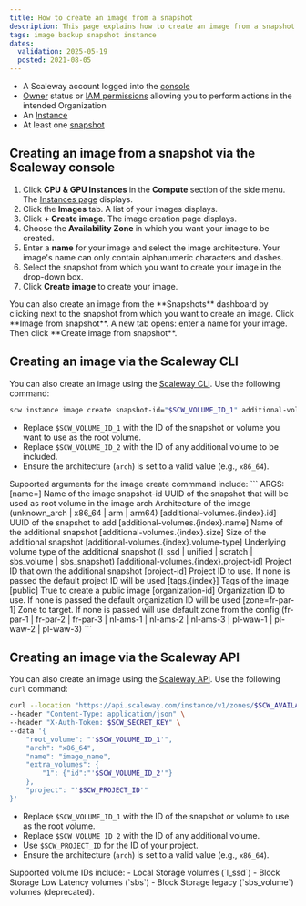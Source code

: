 ```yaml
---
title: How to create an image from a snapshot
description: This page explains how to create an image from a snapshot of a Scaleway Instance.
tags: image backup snapshot instance
dates:
  validation: 2025-05-19
  posted: 2021-08-05
---
```



<Requirements />

- A Scaleway account logged into the [console](https://console.scaleway.com)
- [Owner](/iam/concepts/#owner) status or [IAM permissions](/iam/concepts/#permission) allowing you to perform actions in the intended Organization
- An [Instance](/instances/how-to/create-an-instance/)
- At least one [snapshot](/block-storage/how-to/create-a-snapshot/)

## Creating an image from a snapshot via the Scaleway console

1. Click **CPU & GPU Instances** in the **Compute** section of the side menu. The [Instances page](https://console.scaleway.com/instance/servers) displays.
2. Click the **Images** tab. A list of your images displays.
3. Click **+ Create image**. The image creation page displays.
4. Choose the **Availability Zone** in which you want your image to be created.
5. Enter a **name** for your image and select the image architecture.
    <Message type="note">
      Your image's name can only contain alphanumeric characters and dashes.
    </Message>
6. Select the snapshot from which you want to create your image in the drop-down box.
7. Click **Create image** to create your image.

<Message type="tip">
  You can also create an image from the **Snapshots** dashboard by clicking <Icon name="more"/> next to the snapshot from which you want to create an image. Click **Image from snapshot**. A new tab opens: enter a name for your image. Then click **Create image from snapshot**.
</Message>

## Creating an image via the Scaleway CLI

You can also create an image using the [Scaleway CLI](/scaleway-cli/quickstart/). Use the following command:

```bash
scw instance image create snapshot-id="$SCW_VOLUME_ID_1" additional-volumes.0.id="$SCW_VOLUME_ID_2" arch="x86_64"
```

- Replace `$SCW_VOLUME_ID_1` with the ID of the snapshot or volume you want to use as the root volume.
- Replace `$SCW_VOLUME_ID_2` with the ID of any additional volume to be included.
- Ensure the architecture (`arch`) is set to a valid value (e.g., `x86_64`).

<Message type="note">
  Supported arguments for the image create commmand include:
  ```
  ARGS:
    [name=<generated>]                         Name of the image
    snapshot-id                                UUID of the snapshot that will be used as root volume in the image
    arch                                       Architecture of the image (unknown_arch | x86_64 | arm | arm64)
    [additional-volumes.{index}.id]            UUID of the snapshot to add
    [additional-volumes.{index}.name]          Name of the additional snapshot
    [additional-volumes.{index}.size]          Size of the additional snapshot
    [additional-volumes.{index}.volume-type]   Underlying volume type of the additional snapshot (l_ssd | unified | scratch | sbs_volume | sbs_snapshot)
    [additional-volumes.{index}.project-id]    Project ID that own the additional snapshot
    [project-id]                               Project ID to use. If none is passed the default project ID will be used
    [tags.{index}]                             Tags of the image
    [public]                                   True to create a public image
    [organization-id]                          Organization ID to use. If none is passed the default organization ID will be used
    [zone=fr-par-1]                            Zone to target. If none is passed will use default zone from the config (fr-par-1 | fr-par-2 | fr-par-3 | nl-ams-1 | nl-ams-2 | nl-ams-3 | pl-waw-1 | pl-waw-2 | pl-waw-3)
  ```
</Message>

## Creating an image via the Scaleway API

You can also create an image using the [Scaleway API](https://www.scaleway.com/en/developers/api/instance/#path-images-create-an-instance-image). Use the following `curl` command:

```bash
curl --location "https://api.scaleway.com/instance/v1/zones/$SCW_AVAILABILITY_ZONE/images" \
--header "Content-Type: application/json" \
--header "X-Auth-Token: $SCW_SECRET_KEY" \
--data '{
    "root_volume": "'$SCW_VOLUME_ID_1'",
    "arch": "x86_64",
    "name": "image_name",
    "extra_volumes": {
        "1": {"id":"'$SCW_VOLUME_ID_2'"}
    },
    "project": "'$SCW_PROJECT_ID'"
}'
```

- Replace `$SCW_VOLUME_ID_1` with the ID of the snapshot or volume to use as the root volume.
- Replace `$SCW_VOLUME_ID_2` with the ID of any additional volume.
- Use `$SCW_PROJECT_ID` for the ID of your project.
- Ensure the architecture (`arch`) is set to a valid value (e.g., `x86_64`).

<Message type="tip">
  Supported volume IDs include:
  - Local Storage volumes (`l_ssd`)
  - Block Storage Low Latency volumes (`sbs`)
  - Block Storage legacy (`sbs_volume`) volumes (deprecated).
</Message>

